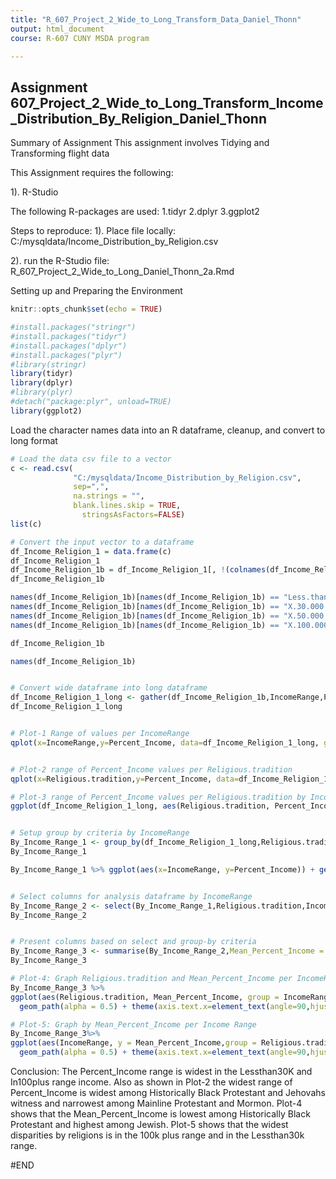 ```yaml
---
title: "R_607_Project_2_Wide_to_Long_Transform_Data_Daniel_Thonn"
output: html_document
course: R-607 CUNY MSDA program

---
```


## Assignment 607_Project_2_Wide_to_Long_Transform_Income_Distribution_By_Religion_Daniel_Thonn

Summary of Assignment
This assignment involves Tidying and Transforming flight data

This Assignment requires the following:

1). R-Studio

The following R-packages are used:
1.tidyr
2.dplyr
3.ggplot2 

Steps to reproduce:
1). Place file locally: C:/mysqldata/Income_Distribution_by_Religion.csv

2). run the R-Studio file: R_607_Project_2_Wide_to_Long_Daniel_Thonn_2a.Rmd


Setting up and Preparing the Environment

```r
knitr::opts_chunk$set(echo = TRUE)
```

```r

#install.packages("stringr")
#install.packages("tidyr")
#install.packages("dplyr")
#install.packages("plyr")
#library(stringr)
library(tidyr)
library(dplyr)
#library(plyr)
#detach("package:plyr", unload=TRUE)
library(ggplot2)

```


Load the character names data into an R dataframe, cleanup, and convert to long format


```r

# Load the data csv file to a vector
c <- read.csv(
              "C:/mysqldata/Income_Distribution_by_Religion.csv",
              sep=",",
              na.strings = "",
              blank.lines.skip = TRUE,
                stringsAsFactors=FALSE)
list(c)

# Convert the input vector to a dataframe
df_Income_Religion_1 = data.frame(c)
df_Income_Religion_1
df_Income_Religion_1b = df_Income_Religion_1[, !(colnames(df_Income_Religion_1) %in% c("Sample.Size"))]
df_Income_Religion_1b

names(df_Income_Religion_1b)[names(df_Income_Religion_1b) == "Less.than..30.000"] <- "Lessthan30"
names(df_Income_Religion_1b)[names(df_Income_Religion_1b) == "X.30.000....49.999"] <- "In30to49"
names(df_Income_Religion_1b)[names(df_Income_Religion_1b) == "X.50.000....99.000"] <- "In50to99"
names(df_Income_Religion_1b)[names(df_Income_Religion_1b) == "X.100.000.or.more"] <- "In100plus"

df_Income_Religion_1b

names(df_Income_Religion_1b)


# Convert wide dataframe into long dataframe
df_Income_Religion_1_long <- gather(df_Income_Religion_1b,IncomeRange,Percent_Income,Lessthan30,In30to49,In50to99,In100plus) %>% arrange(Religious.tradition)
df_Income_Religion_1_long


# Plot-1 Range of values per IncomeRange
qplot(x=IncomeRange,y=Percent_Income, data=df_Income_Religion_1_long, geom="line")


# Plot-2 range of Percent_Income values per Religious.tradition
qplot(x=Religious.tradition,y=Percent_Income, data=df_Income_Religion_1_long, geom="line") + theme(axis.text.x = element_text(angle = 90, hjust = 1)) 

# Plot-3 range of Percent_Income values per Religious.tradition by IncomeRange
ggplot(df_Income_Religion_1_long, aes(Religious.tradition, Percent_Income, group = IncomeRange, colour = IncomeRange)) + geom_path(alpha = 0.5) + theme(axis.text.x=element_text(angle=90,hjust=1,vjust=0.5))


# Setup group by criteria by IncomeRange
By_Income_Range_1 <- group_by(df_Income_Religion_1_long,Religious.tradition,IncomeRange) 
By_Income_Range_1

By_Income_Range_1 %>% ggplot(aes(x=IncomeRange, y=Percent_Income)) + geom_line()


# Select columns for analysis dataframe by IncomeRange
By_Income_Range_2 <- select(By_Income_Range_1,Religious.tradition,IncomeRange,Percent_Income)
By_Income_Range_2


# Present columns based on select and group-by criteria
By_Income_Range_3 <- summarise(By_Income_Range_2,Mean_Percent_Income = mean(Percent_Income))
By_Income_Range_3

# Plot-4: Graph Religious.tradition and Mean_Percent_Income per IncomeRange
By_Income_Range_3 %>%
ggplot(aes(Religious.tradition, Mean_Percent_Income, group = IncomeRange, colour = IncomeRange)) +
  geom_path(alpha = 0.5) + theme(axis.text.x=element_text(angle=90,hjust=1,vjust=0.5))

# Plot-5: Graph by Mean_Percent_Income per Income Range 
By_Income_Range_3%>%
ggplot(aes(IncomeRange, y = Mean_Percent_Income,group = Religious.tradition, colour = Religious.tradition)) +
  geom_path(alpha = 0.5) + theme(axis.text.x=element_text(angle=90,hjust=1,vjust=0.5))


```
   

Conclusion: The Percent_Income range is widest in the Lessthan30K and In100plus range income.  Also as shown in Plot-2 the widest range of Percent_Income is widest among Historically Black Protestant and Jehovahs witness and narrowest among Mainline Protestant and Mormon. Plot-4 shows that the Mean_Percent_Income is lowest among Historically Black Protestant and highest among Jewish.   Plot-5 shows that the widest disparities by religions is in the 100k plus range and in the Lessthan30k range.





#END
